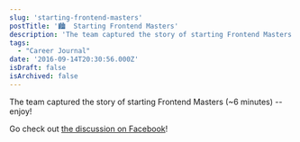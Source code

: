 ```yaml
---
slug: 'starting-frontend-masters'
postTitle: '🏙  Starting Frontend Masters'
description: 'The team captured the story of starting Frontend Masters (~6 minutes) -- enjoy!'
tags:
  - "Career Journal"
date: '2016-09-14T20:30:56.000Z'
isDraft: false
isArchived: false
---
```


The team captured the story of starting Frontend Masters (~6 minutes) -- enjoy!

<YouTube id="KL5vEhdFpgQ" poster="https://i.ytimg.com/vi/KL5vEhdFpgQ/maxresdefault.jpg" params="controls=1" />

Go check out [the discussion on Facebook](https://www.facebook.com/FrontendMasters/videos/638423466333810/)!
